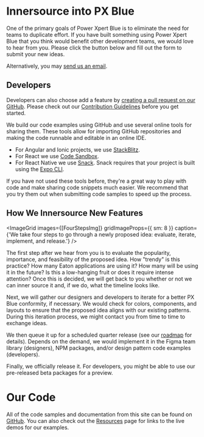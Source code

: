 
# Innersource into PX Blue

One of the primary goals of Power Xpert Blue is to eliminate the need for teams to duplicate effort. If you have built something using Power Xpert Blue that you think would benefit other development teams, we would love to hear from you. Please click the button below and fill out the form to submit your new ideas.

<NewFeatureFormButton />

Alternatively, you may [send us an email](/community/contactus).

## Developers

Developers can also choose add a feature by [creating a pull request on our GitHub](https://github.com/pxblue). Please check out our [Contribution Guidelines](https://github.com/pxblue/.github/blob/master/CONTRIBUTING.md) before you get started.

We build our code examples using GitHub and use several online tools for sharing them. These tools allow for importing GitHub repositories and making the code runnable and editable in an online IDE.

-   For Angular and Ionic projects, we use [StackBlitz](http://www.stackblitz.com).
-   For React we use [Code Sandbox](https://codesandbox.io).
-   For React Native we use [Snack](https://snack.expo.io/). Snack requires that your project is built using the [Expo CLI](https://docs.expo.io/workflow/expo-cli/).

If you have not used these tools before, they're a great way to play with code and make sharing code snippets much easier. We recommend that you try them out when submitting code samples to speed up the process.

## How We Innersource New Features

<ImageGrid
    images={[FourStepsImg]}
    gridImageProps={{ sm: 8 }}
    caption={'We take four steps to go through a newly proposed idea: evaluate, iterate, implement, and release.'}
/>

The first step after we hear from you is to evaluate the popularity, importance, and feasibility of the proposed idea. How "trendy" is this practice? How many Eaton applications are using it? How many will be using it in the future? Is this a low-hanging fruit or does it require intense attention? Once this is decided, we will get back to you whether or not we can inner source it and, if we do, what the timeline looks like.

Next, we will gather our designers and developers to iterate for a better PX Blue conformity, if necessary. We would check for colors, components, and layouts to ensure that the proposed idea aligns with our existing patterns. During this iteration process, we might contact you from time to time to exchange ideas.

We then queue it up for a scheduled quarter release (see our [roadmap](/roadmap) for details). Depends on the demand, we would implement it in the Figma team library (designers), NPM packages, and/or design pattern code examples (developers).

Finally, we officially release it. For developers, you might be able to use our pre-released beta packages for a preview.

<Divider />

# Our Code

All of the code samples and documentation from this site can be found on [GitHub](https://github.com/pxblue). You can also check out the [Resources](/resources) page for links to the live demos for our examples.
